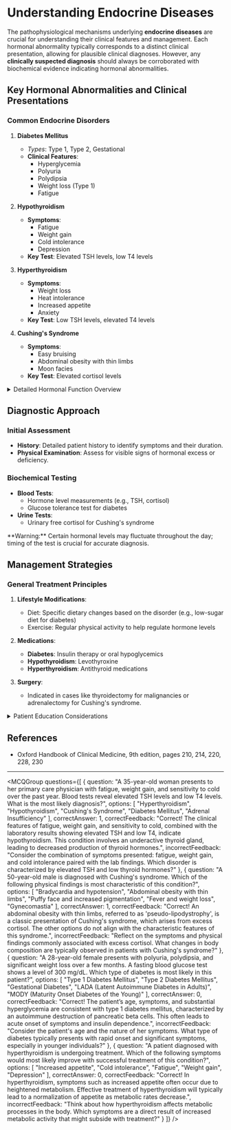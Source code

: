 
# Understanding Endocrine Diseases

The pathophysiological mechanisms underlying **endocrine diseases** are crucial for understanding their clinical features and management. Each hormonal abnormality typically corresponds to a distinct clinical presentation, allowing for plausible clinical diagnoses. However, any **clinically suspected diagnosis** should always be corroborated with biochemical evidence indicating hormonal abnormalities.

## Key Hormonal Abnormalities and Clinical Presentations

### Common Endocrine Disorders

1. **Diabetes Mellitus**
   - *Types*: Type 1, Type 2, Gestational
   - **Clinical Features**:
     - Hyperglycemia
     - Polyuria
     - Polydipsia
     - Weight loss (Type 1)
     - Fatigue

2. **Hypothyroidism**
   - **Symptoms**:
     - Fatigue
     - Weight gain
     - Cold intolerance
     - Depression
   - **Key Test**: Elevated TSH levels, low T4 levels

3. **Hyperthyroidism**
   - **Symptoms**:
     - Weight loss
     - Heat intolerance
     - Increased appetite
     - Anxiety
   - **Key Test**: Low TSH levels, elevated T4 levels

4. **Cushing's Syndrome**
   - **Symptoms**:
     - Easy bruising
     - Abdominal obesity with thin limbs
     - Moon facies
   - **Key Test**: Elevated cortisol levels

<details>
<summary>Detailed Hormonal Function Overview</summary>

- **Insulin**: Regulates glucose levels in the blood
- **Thyroid Hormones**: Control metabolism
- **Cortisol**: Involved in stress response and regulates metabolism
- **Adrenaline**: Increases heart rate and prepares body for fight or flight response

</details>

## Diagnostic Approach

### Initial Assessment

- **History**: Detailed patient history to identify symptoms and their duration.
- **Physical Examination**: Assess for visible signs of hormonal excess or deficiency.

### Biochemical Testing

- **Blood Tests**:
  - Hormone level measurements (e.g., TSH, cortisol)
  - Glucose tolerance test for diabetes
- **Urine Tests**: 
  - Urinary free cortisol for Cushing's syndrome

<Callout emoji="⚠️">
**Warning:** Certain hormonal levels may fluctuate throughout the day; timing of the test is crucial for accurate diagnosis.
</Callout>

## Management Strategies

### General Treatment Principles

1. **Lifestyle Modifications**:
   - Diet: Specific dietary changes based on the disorder (e.g., low-sugar diet for diabetes)
   - Exercise: Regular physical activity to help regulate hormone levels

2. **Medications**:
   - **Diabetes**: Insulin therapy or oral hypoglycemics
   - **Hypothyroidism**: Levothyroxine
   - **Hyperthyroidism**: Antithyroid medications

3. **Surgery**: 
   - Indicated in cases like thyroidectomy for malignancies or adrenalectomy for Cushing's syndrome.

<details>
<summary>Patient Education Considerations</summary>

- Importance of medication adherence
- Recognizing signs of hypo- or hyperglycemia
- Regular follow-up for labs and monitoring symptoms

</details>

## References

- Oxford Handbook of Clinical Medicine, 9th edition, pages 210, 214, 220, 228, 230

---

<MCQGroup questions={[
  {
    question: "A 35-year-old woman presents to her primary care physician with fatigue, weight gain, and sensitivity to cold over the past year. Blood tests reveal elevated TSH levels and low T4 levels. What is the most likely diagnosis?",
    options: [
      "Hyperthyroidism",
      "Hypothyroidism",
      "Cushing's Syndrome",
      "Diabetes Mellitus",
      "Adrenal Insufficiency"
    ],
    correctAnswer: 1,
    correctFeedback: "Correct! The clinical features of fatigue, weight gain, and sensitivity to cold, combined with the laboratory results showing elevated TSH and low T4, indicate hypothyroidism. This condition involves an underactive thyroid gland, leading to decreased production of thyroid hormones.",
    incorrectFeedback: "Consider the combination of symptoms presented: fatigue, weight gain, and cold intolerance paired with the lab findings. Which disorder is characterized by elevated TSH and low thyroid hormones?"
  },
  {
    question: "A 50-year-old male is diagnosed with Cushing's syndrome. Which of the following physical findings is most characteristic of this condition?",
    options: [
      "Bradycardia and hypotension",
      "Abdominal obesity with thin limbs",
      "Puffy face and increased pigmentation",
      "Fever and weight loss",
      "Gynecomastia"
    ],
    correctAnswer: 1,
    correctFeedback: "Correct! An abdominal obesity with thin limbs, referred to as 'pseudo-lipodystrophy', is a classic presentation of Cushing's syndrome, which arises from excess cortisol. The other options do not align with the characteristic features of this syndrome.",
    incorrectFeedback: "Reflect on the symptoms and physical findings commonly associated with excess cortisol. What changes in body composition are typically observed in patients with Cushing's syndrome?"
  },
  {
    question: "A 28-year-old female presents with polyuria, polydipsia, and significant weight loss over a few months. A fasting blood glucose test shows a level of 300 mg/dL. Which type of diabetes is most likely in this patient?",
    options: [
      "Type 1 Diabetes Mellitus",
      "Type 2 Diabetes Mellitus",
      "Gestational Diabetes",
      "LADA (Latent Autoimmune Diabetes in Adults)",
      "MODY (Maturity Onset Diabetes of the Young)"
    ],
    correctAnswer: 0,
    correctFeedback: "Correct! The patient’s age, symptoms, and substantial hyperglycemia are consistent with type 1 diabetes mellitus, characterized by an autoimmune destruction of pancreatic beta cells. This often leads to acute onset of symptoms and insulin dependence.",
    incorrectFeedback: "Consider the patient's age and the nature of her symptoms. What type of diabetes typically presents with rapid onset and significant symptoms, especially in younger individuals?"
  },
  {
    question: "A patient diagnosed with hyperthyroidism is undergoing treatment. Which of the following symptoms would most likely improve with successful treatment of this condition?",
    options: [
      "Increased appetite",
      "Cold intolerance",
      "Fatigue",
      "Weight gain",
      "Depression"
    ],
    correctAnswer: 0,
    correctFeedback: "Correct! In hyperthyroidism, symptoms such as increased appetite often occur due to heightened metabolism. Effective treatment of hyperthyroidism will typically lead to a normalization of appetite as metabolic rates decrease.",
    incorrectFeedback: "Think about how hyperthyroidism affects metabolic processes in the body. Which symptoms are a direct result of increased metabolic activity that might subside with treatment?"
  }
]} />